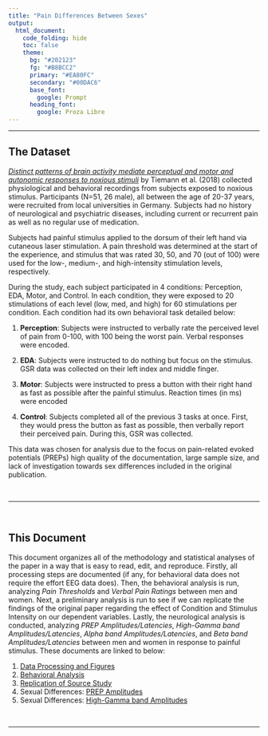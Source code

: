 ```yaml
---
title: "Pain Differences Between Sexes"
output: 
  html_document:
    code_folding: hide
    toc: false
    theme:
      bg: "#202123"
      fg: "#B8BCC2"
      primary: "#EA80FC"
      secondary: "#00DAC6"
      base_font:
        google: Prompt
      heading_font:
        google: Proza Libre
---
```


------------------------------------------------------------------------

## The Dataset

[*Distinct patterns of brain activity mediate perceptual and motor and autonomic responses to noxious stimuli*](https://www.nature.com/articles/s41467-018-06875-x) by Tiemann et al. (2018) collected physiological and behavioral recordings from subjects exposed to noxious stimulus. Participants (N=51, 26 male), all between the age of 20-37 years, were recruited from local universities in Germany. Subjects had no history of neurological and psychiatric diseases, including current or recurrent pain as well as no regular use of medication.

Subjects had painful stimulus applied to the dorsum of their left hand via cutaneous laser stimulation. A pain threshold was determined at the start of the experience, and stimulus that was rated 30, 50, and 70 (out of 100) were used for the low-, medium-, and high-intensity stimulation levels, respectively.

During the study, each subject participated in 4 conditions: Perception, EDA, Motor, and Control. In each condition, they were exposed to 20 stimulations of each level (low, med, and high) for 60 stimulations per condition. Each condition had its own behavioral task detailed below:

1.  **Perception**: Subjects were instructed to verbally rate the perceived level of pain from 0-100, with 100 being the worst pain. Verbal responses were encoded.

2.  **EDA**: Subjects were instructed to do nothing but focus on the stimulus. GSR data was collected on their left index and middle finger.

3.  **Motor**: Subjects were instructed to press a button with their right hand as fast as possible after the painful stimulus. Reaction times (in ms) were encoded

4.  **Control**: Subjects completed all of the previous 3 tasks at once. First, they would press the button as fast as possible, then verbally report their perceived pain. During this, GSR was collected.

This data was chosen for analysis due to the focus on pain-related evoked potentials (PREPs) high quality of the documentation, large sample size, and lack of investigation towards sex differences included in the original publication.

$~$

------------------------------------------------------------------------

$~$

## This Document

This document organizes all of the methodology and statistical analyses of the paper in a way that is easy to read, edit, and reproduce. Firstly, all processing steps are documented (if any, for behavioral data does not require the effort EEG data does). Then, the behavioral analysis is run, analyzing *Pain Thresholds* and *Verbal Pain Ratings* between men and women. Next, a preliminary analysis is run to see if we can replicate the findings of the original paper regarding the effect of Condition and Stimulus Intensity on our dependent variables. Lastly, the neurological analysis is conducted, analyzing *PREP Amplitudes/Latencies*, *High-Gamma band Amplitudes/Latencies*, *Alpha band Amplitudes/Latencies*, and *Beta band Amplitudes/Latencies* between men and women in response to painful stimulus. These documents are linked to below:

1. [Data Processing and Figures](figures.html)
2. [Behavioral Analysis](behavioral.html)
3. [Replication of Source Study](replication.html)
4. Sexual Differences: [PREP Amplitudes](erp.html)
5. Sexual Differences: [High-Gamma band Amplitudes](gamma.html)

$~$

------------------------------------------------------------------------

$~$